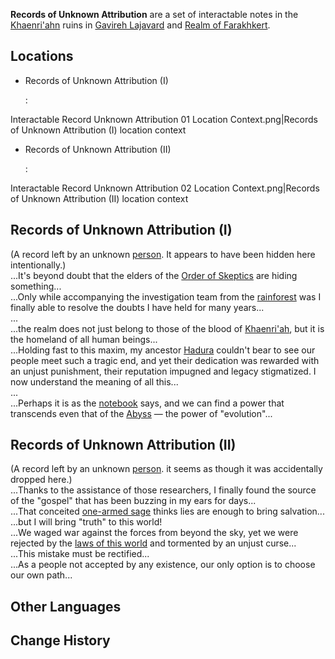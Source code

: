 {{Terminology Infobox
|image        = 
|type         = Notable Interactables
|region       = Sumeru
|subregion    = Girdle of the Sands
|area         = Realm of Farakhkert
|subarea      = 
}}
'''Records of Unknown Attribution''' are a set of interactable notes in the [[Khaenri'ah]]n ruins in [[Gavireh Lajavard]] and [[Realm of Farakhkert]].

==Locations==
* Records of Unknown Attribution (I)
*: <gallery>Interactable Record Unknown Attribution 01 Location.png|Records of Unknown Attribution (I) location
Interactable Record Unknown Attribution 01 Location Context.png|Records of Unknown Attribution (I) location context
</gallery>
* Records of Unknown Attribution (II)
*: <gallery>Interactable Record Unknown Attribution 02 Location.png|Records of Unknown Attribution (II) location
Interactable Record Unknown Attribution 02 Location Context.png|Records of Unknown Attribution (II) location context
</gallery>

==Records of Unknown Attribution (I)==
(A record left by an unknown [[Klingsor|person]]. It appears to have been hidden here intentionally.)<br>
...It's beyond doubt that the elders of the [[Order of Skeptics]] are hiding something...<br>
...Only while accompanying the investigation team from the [[Dharma Forest|rainforest]] was I finally able to resolve the doubts I have held for many years...<br>
...<br>
...the realm does not just belong to those of the blood of [[Khaenri'ah]], but it is the homeland of all human beings...<br>
...Holding fast to this maxim, my ancestor [[Hadura]] couldn't bear to see our people meet such a tragic end, and yet their dedication was rewarded with an unjust punishment, their reputation impugned and legacy stigmatized. I now understand the meaning of all this...<br>
...<br>
...Perhaps it is as the [[Rene's Investigation Notes|notebook]] says, and we can find a power that transcends even that of the [[Abyss]] — the power of "evolution"...

==Records of Unknown Attribution (II)==
(A record left by an unknown [[Klingsor|person]]. it{{sic}} seems as though it was accidentally dropped here.)<br>
...Thanks to the assistance of those researchers, I finally found the source of the "gospel" that has been buzzing in my ears for days...<br>
...That conceited [[Nagarjuna|one-armed sage]] thinks lies are enough to bring salvation...<br>
...but I will bring "truth" to this world!<br>
...We waged war against the forces from beyond the sky, yet we were rejected by the [[Heavenly Principles|laws of this world]] and tormented by an unjust curse...<br>
...This mistake must be rectified...<br>
...As a people not accepted by any existence, our only option is to choose our own path...

==Other Languages==
{{Other Languages
|en       = Records of Unknown Attribution
|zhs      = 不知何人的记录
|zhs_rm   = Bùzhī Hérén de Jìlù
|zht      = 不知何人的紀錄
|zht_rm   = Bùzhī Hérén de Jìlù
|zh_tl    = 
|ja       = 誰かの記録
|ja_rm    = Dareka no Kiroku
|ja_tl    = Someone's Record
|ko       = 누군가 남긴 기록
|ko_tl    = Record Left By Someone
|es       = Registro de alguien
|es_tl    = Someone's Record
|fr       = Registre de quelqu'un
|fr_tl    = Someone's Record
|ru       = Чей-то дневник
|ru_tl    = Someone's Journal
|th       = บันทึกของใครบางคน
|th_rm    = 
|th_tl    = 
|vi       = Sổ Tay Không Biết Của Ai
|vi_tl    = 
|de       = Aufzeichnungen eines Unbekannten
|de_tl    = Records of an Unknown Person
|id       = Catatan Orang Tak Dikenal
|id_tl    = Records of Unknown Person
|pt       = Registros de Autoria Desconhecida
|pt_tl    = 
|tr       = Sahipsiz Kayıtlar
|tr_tl    = 
|it       = Registri di origini sconosciute
|it_tl    = 
}}

==Change History==
{{Change History|3.6}}